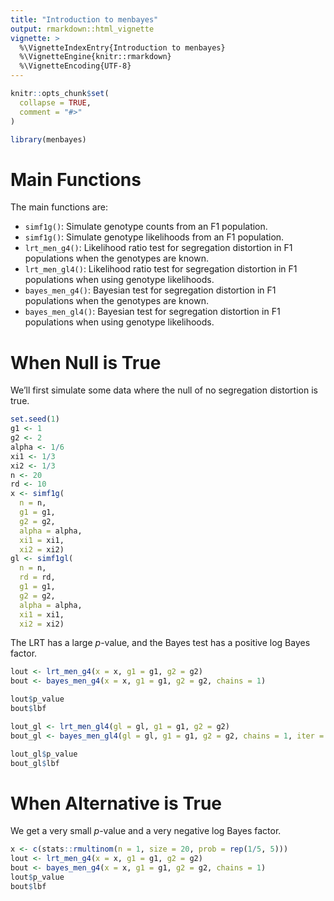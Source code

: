```yaml
---
title: "Introduction to menbayes"
output: rmarkdown::html_vignette
vignette: >
  %\VignetteIndexEntry{Introduction to menbayes}
  %\VignetteEngine{knitr::rmarkdown}
  %\VignetteEncoding{UTF-8}
---
```


```r
knitr::opts_chunk$set(
  collapse = TRUE,
  comment = "#>"
)
```

```r
library(menbayes)
```

# Main Functions

The main functions are:

- `simf1g()`: Simulate genotype counts from an F1 population.
- `simf1g()`: Simulate genotype likelihoods from an F1 population.
- `lrt_men_g4()`: Likelihood ratio test for segregation distortion in F1 populations when the genotypes are known.
- `lrt_men_gl4()`: Likelihood ratio test for segregation distortion in F1 populations when using genotype likelihoods.
- `bayes_men_g4()`: Bayesian test for segregation distortion in F1 populations when the genotypes are known.
- `bayes_men_gl4()`: Bayesian test for segregation distortion in F1 populations when using genotype likelihoods.

# When Null is True

We'll first simulate some data where the null of no segregation distortion is true.
```r
set.seed(1)
g1 <- 1
g2 <- 2
alpha <- 1/6
xi1 <- 1/3
xi2 <- 1/3
n <- 20
rd <- 10
x <- simf1g(
  n = n, 
  g1 = g1, 
  g2 = g2, 
  alpha = alpha, 
  xi1 = xi1, 
  xi2 = xi2)
gl <- simf1gl(
  n = n, 
  rd = rd, 
  g1 = g1,
  g2 = g2, 
  alpha = alpha, 
  xi1 = xi1,
  xi2 = xi2)
```

The LRT has a large $p$-value, and the Bayes test has a positive log Bayes factor.

```r
lout <- lrt_men_g4(x = x, g1 = g1, g2 = g2)
bout <- bayes_men_g4(x = x, g1 = g1, g2 = g2, chains = 1)
```

```r
lout$p_value
bout$lbf
```

```r
lout_gl <- lrt_men_gl4(gl = gl, g1 = g1, g2 = g2)
bout_gl <- bayes_men_gl4(gl = gl, g1 = g1, g2 = g2, chains = 1, iter = 1000)
```


```r
lout_gl$p_value
bout_gl$lbf
```

# When Alternative is True

We get a very small $p$-value and a very negative log Bayes factor.
```r
x <- c(stats::rmultinom(n = 1, size = 20, prob = rep(1/5, 5)))
lout <- lrt_men_g4(x = x, g1 = g1, g2 = g2)
bout <- bayes_men_g4(x = x, g1 = g1, g2 = g2, chains = 1)
lout$p_value
bout$lbf
```
